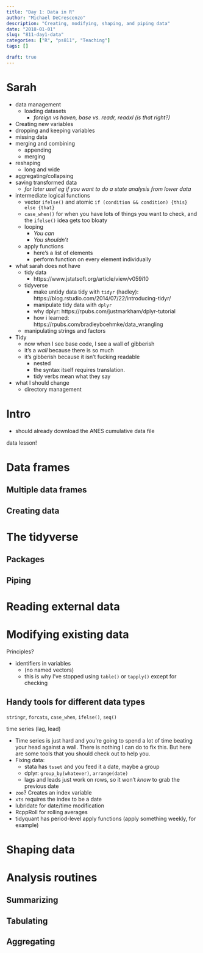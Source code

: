 ```yaml
---
title: "Day 1: Data in R"
author: "Michael DeCrescenzo"
description: "Creating, modifying, shaping, and piping data"
date: "2018-01-01"
slug: "811-day1-data"
categories: ["R", "ps811", "Teaching"]
tags: []

draft: true
---
```


# Sarah

- data management
  + loading datasets
    * *foreign vs haven, base vs. readr, readxl (is that right?)*
- Creating new variables
- dropping and keeping variables
- missing data
- merging and combining
  + appending
  + merging
- reshaping
  + long and wide
- aggregating/collapsing
- saving transformed data
  + *for later use! eg if you want to do a state analysis from lower data*
- intermediate logical functions
  + vector `ifelse()` and atomic `if (condition && condition) {this} else {that}`
  + `case_when()` for when you have lots of things you want to check, and the `ifelse()` idea gets too bloaty
  + looping
    * *You can*
    * *You shouldn't*
  + apply functions
    * here's a list of elements
    * perform function on every element individually


- what sarah does not have
  + tidy data
    * https://www.jstatsoft.org/article/view/v059i10
  + tidyverse
    * make untidy data tidy with `tidyr` (hadley): https://blog.rstudio.com/2014/07/22/introducing-tidyr/
    * manipulate tidy data with `dplyr`
    * why dplyr: https://rpubs.com/justmarkham/dplyr-tutorial
    * how i learned: https://rpubs.com/bradleyboehmke/data_wrangling
  + manipulating strings and factors
- Tidy
  + now when I see base code, I see a wall of gibberish
  + it's a *wall* because there is so much
  + it's gibberish because it isn't fucking readable
    * nested
    * the syntax itself requires translation.
    * tidy verbs mean what they say
- what I should change
  + directory management




# Intro

- should already download the ANES cumulative data file

data lesson!


# Data frames



## Multiple data frames

## Creating data



# The tidyverse

## Packages

## Piping





# Reading external data




# Modifying existing data

Principles?

- identifiers in variables 
  + (no named vectors)
  + this is why I've stopped using `table()` or `tapply()` except for checking



## Handy tools for different data types

`stringr`, `forcats`, `case_when`, `ifelse()`, `seq()`

time series (lag, lead)

- Time series is just hard and you're going to spend a lot of time beating your head against a wall. There is nothing I can do to fix this. But here are some tools that you should check out to help you.
- Fixing data: 
  + stata has `tsset` and you feed it a date, maybe a group
  + dplyr: `group_by(whatever)`, `arrange(date)`
  + lags and leads just work on rows, so it won't *know* to grab the previous date
- `zoo`? Creates an index variable
- `xts` requires the index to be a date
- lubridate for date/time modification
- RcppRoll for rolling averages
- tidyquant has period-level apply functions (apply something weekly, for example)






# Shaping data




# Analysis routines

## Summarizing

## Tabulating

## Aggregating



